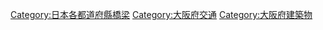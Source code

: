 {{日本行政區劃分類導航|橋梁}}
[[Category:日本各都道府縣橋梁|Category:日本各都道府縣橋梁]]
[[Category:大阪府交通|Category:大阪府交通]]
[[Category:大阪府建築物|Category:大阪府建築物]]